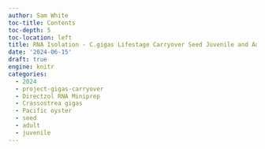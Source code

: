```yaml
---
author: Sam White
toc-title: Contents
toc-depth: 5
toc-location: left
title: RNA Isolation - C.gigas Lifestage Carryover Seed Juvenile and Adult
date: '2024-06-15'
draft: true
engine: knitr
categories: 
  - 2024
  - project-gigas-carryover
  - Directzol RNA Miniprep
  - Crassostrea gigas
  - Pacific oyster
  - seed
  - adult
  - juvenile
---
```

